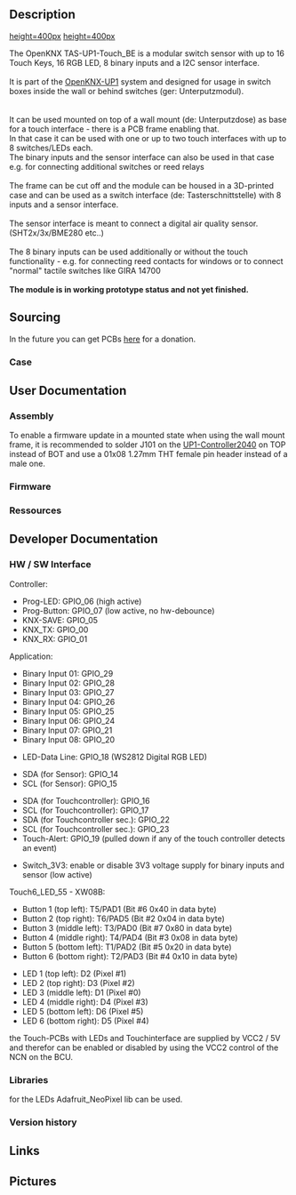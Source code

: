 == Description ==

[[media/TAS-UP1-TouchRGB_Proto01_PCB.jpg|height=400px]]
[[media/TAS-UP1-TouchRGB_Proto01_Touch.jpg|height=400px]]

The OpenKNX TAS-UP1-Touch_BE is a modular switch sensor with up to 16 Touch Keys, 16 RGB LED, 8 binary inputs and a I2C sensor interface.<br><br>
It is part of the [[OpenKNX-UP1]] system and designed for usage in switch boxes inside the wall or behind switches (ger: Unterputzmodul).<br><br><br>
It can be used mounted on top of a wall mount (de: Unterputzdose) as base for a touch interface - there is a PCB frame enabling that.<br>
In that case it can be used with one or up to two touch interfaces with up to 8 switches/LEDs each.<br>
The binary inputs and the sensor interface can also be used in that case e.g. for connecting additional switches or reed relays<br><br>
The frame can be cut off and the module can be housed in a 3D-printed case and can be used as a switch interface (de: Tasterschnittstelle) with 8 inputs and a sensor interface.<br><br>

The sensor interface is meant to connect a digital air quality sensor. (SHT2x/3x/BME280 etc..)<br><br>
The 8 binary inputs can be used additionally or without the touch functionality - e.g. for connecting reed contacts for windows or to connect "normal" tactile switches like GIRA 14700<br><br>

'''The module is in working prototype status and not yet finished.'''

== Sourcing ==

In the future you can get PCBs [http://shop.sirsydom.de here] for a donation.<br>

=== Case ===


== User Documentation ==

=== Assembly ===

To enable a firmware update in a mounted state when using the wall mount frame, it is recommended to solder J101 on the [[UP1-Controller2040]] on TOP instead of BOT and use a 01x08 1.27mm THT female pin header instead of a male one.

=== Firmware ===

=== Ressources ===



== Developer Documentation ==

=== HW / SW Interface ===

Controller:
* Prog-LED: GPIO_06 (high active)
* Prog-Button: GPIO_07 (low active, no hw-debounce)
* KNX-SAVE: GPIO_05
* KNX_TX: GPIO_00
* KNX_RX: GPIO_01

Application:
* Binary Input 01: GPIO_29
* Binary Input 02: GPIO_28
* Binary Input 03: GPIO_27
* Binary Input 04: GPIO_26
* Binary Input 05: GPIO_25
* Binary Input 06: GPIO_24
* Binary Input 07: GPIO_21
* Binary Input 08: GPIO_20

* LED-Data Line: GPIO_18 (WS2812 Digital RGB LED)

* SDA (for Sensor): GPIO_14
* SCL (for Sensor): GPIO_15

* SDA (for Touchcontroller): GPIO_16
* SCL (for Touchcontroller): GPIO_17
* SDA (for Touchcontroller sec.): GPIO_22
* SCL (for Touchcontroller sec.): GPIO_23
* Touch-Alert: GPIO_19 (pulled down if any of the touch controller detects an event)

* Switch_3V3: enable or disable 3V3 voltage supply for binary inputs and sensor (low active)


Touch6_LED_55 - XW08B:
* Button 1 (top left): T5/PAD1 (Bit #6 0x40 in data byte)
* Button 2 (top right): T6/PAD5 (Bit #2 0x04 in data byte)
* Button 3 (middle left): T3/PAD0 (Bit #7 0x80 in data byte)
* Button 4 (middle right): T4/PAD4 (Bit #3 0x08 in data byte)
* Button 5 (bottom left): T1/PAD2 (Bit #5 0x20 in data byte)
* Button 6 (bottom right): T2/PAD3 (Bit #4 0x10 in data byte)

* LED 1 (top left): D2 (Pixel #1)
* LED 2 (top right): D3 (Pixel #2)
* LED 3 (middle left): D1 (Pixel #0)
* LED 4 (middle right): D4 (Pixel #3)
* LED 5 (bottom left): D6 (Pixel #5)
* LED 6 (bottom right): D5 (Pixel #4)

the Touch-PCBs with LEDs and Touchinterface are supplied by VCC2 / 5V and therefor can be enabled or disabled by using the VCC2 control of the NCN on the BCU.


=== Libraries ===

for the LEDs Adafruit_NeoPixel lib can be used.


=== Version history ===



== Links ==



== Pictures ==
